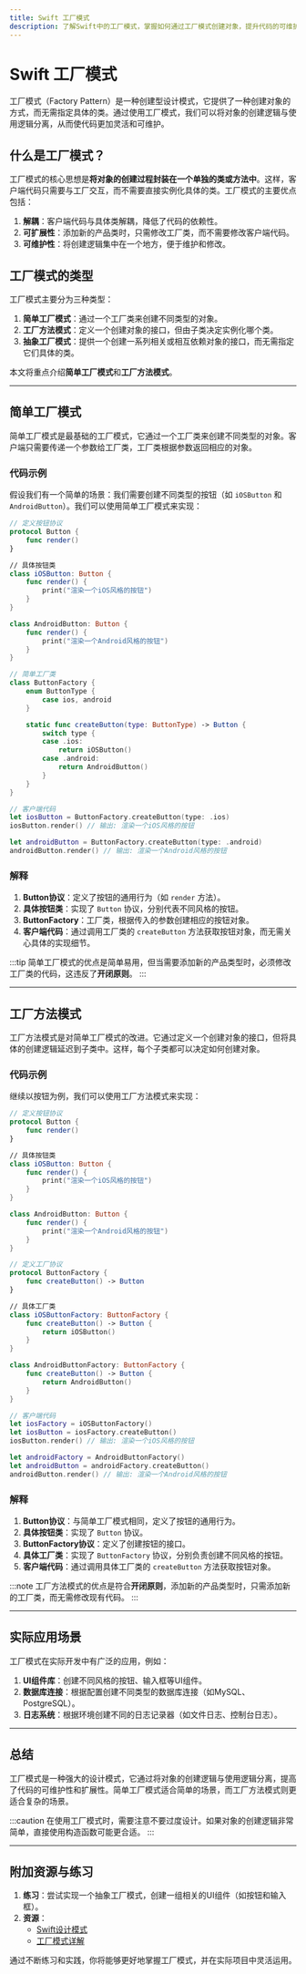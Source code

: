 ```yaml
---
title: Swift 工厂模式
description: 了解Swift中的工厂模式，掌握如何通过工厂模式创建对象，提升代码的可维护性和扩展性。
---
```


# Swift 工厂模式

工厂模式（Factory Pattern）是一种创建型设计模式，它提供了一种创建对象的方式，而无需指定具体的类。通过使用工厂模式，我们可以将对象的创建逻辑与使用逻辑分离，从而使代码更加灵活和可维护。

## 什么是工厂模式？

工厂模式的核心思想是**将对象的创建过程封装在一个单独的类或方法中**。这样，客户端代码只需要与工厂交互，而不需要直接实例化具体的类。工厂模式的主要优点包括：

1. **解耦**：客户端代码与具体类解耦，降低了代码的依赖性。
2. **可扩展性**：添加新的产品类时，只需修改工厂类，而不需要修改客户端代码。
3. **可维护性**：将创建逻辑集中在一个地方，便于维护和修改。

## 工厂模式的类型

工厂模式主要分为三种类型：

1. **简单工厂模式**：通过一个工厂类来创建不同类型的对象。
2. **工厂方法模式**：定义一个创建对象的接口，但由子类决定实例化哪个类。
3. **抽象工厂模式**：提供一个创建一系列相关或相互依赖对象的接口，而无需指定它们具体的类。

本文将重点介绍**简单工厂模式**和**工厂方法模式**。

---

## 简单工厂模式

简单工厂模式是最基础的工厂模式，它通过一个工厂类来创建不同类型的对象。客户端只需要传递一个参数给工厂类，工厂类根据参数返回相应的对象。

### 代码示例

假设我们有一个简单的场景：我们需要创建不同类型的按钮（如 `iOSButton` 和 `AndroidButton`）。我们可以使用简单工厂模式来实现：

```swift
// 定义按钮协议
protocol Button {
    func render()
}

// 具体按钮类
class iOSButton: Button {
    func render() {
        print("渲染一个iOS风格的按钮")
    }
}

class AndroidButton: Button {
    func render() {
        print("渲染一个Android风格的按钮")
    }
}

// 简单工厂类
class ButtonFactory {
    enum ButtonType {
        case ios, android
    }

    static func createButton(type: ButtonType) -> Button {
        switch type {
        case .ios:
            return iOSButton()
        case .android:
            return AndroidButton()
        }
    }
}

// 客户端代码
let iosButton = ButtonFactory.createButton(type: .ios)
iosButton.render() // 输出: 渲染一个iOS风格的按钮

let androidButton = ButtonFactory.createButton(type: .android)
androidButton.render() // 输出: 渲染一个Android风格的按钮
```

### 解释

1. **Button协议**：定义了按钮的通用行为（如 `render` 方法）。
2. **具体按钮类**：实现了 `Button` 协议，分别代表不同风格的按钮。
3. **ButtonFactory**：工厂类，根据传入的参数创建相应的按钮对象。
4. **客户端代码**：通过调用工厂类的 `createButton` 方法获取按钮对象，而无需关心具体的实现细节。

:::tip
简单工厂模式的优点是简单易用，但当需要添加新的产品类型时，必须修改工厂类的代码，这违反了**开闭原则**。
:::

---

## 工厂方法模式

工厂方法模式是对简单工厂模式的改进。它通过定义一个创建对象的接口，但将具体的创建逻辑延迟到子类中。这样，每个子类都可以决定如何创建对象。

### 代码示例

继续以按钮为例，我们可以使用工厂方法模式来实现：

```swift
// 定义按钮协议
protocol Button {
    func render()
}

// 具体按钮类
class iOSButton: Button {
    func render() {
        print("渲染一个iOS风格的按钮")
    }
}

class AndroidButton: Button {
    func render() {
        print("渲染一个Android风格的按钮")
    }
}

// 定义工厂协议
protocol ButtonFactory {
    func createButton() -> Button
}

// 具体工厂类
class iOSButtonFactory: ButtonFactory {
    func createButton() -> Button {
        return iOSButton()
    }
}

class AndroidButtonFactory: ButtonFactory {
    func createButton() -> Button {
        return AndroidButton()
    }
}

// 客户端代码
let iosFactory = iOSButtonFactory()
let iosButton = iosFactory.createButton()
iosButton.render() // 输出: 渲染一个iOS风格的按钮

let androidFactory = AndroidButtonFactory()
let androidButton = androidFactory.createButton()
androidButton.render() // 输出: 渲染一个Android风格的按钮
```

### 解释

1. **Button协议**：与简单工厂模式相同，定义了按钮的通用行为。
2. **具体按钮类**：实现了 `Button` 协议。
3. **ButtonFactory协议**：定义了创建按钮的接口。
4. **具体工厂类**：实现了 `ButtonFactory` 协议，分别负责创建不同风格的按钮。
5. **客户端代码**：通过调用具体工厂类的 `createButton` 方法获取按钮对象。

:::note
工厂方法模式的优点是符合**开闭原则**，添加新的产品类型时，只需添加新的工厂类，而无需修改现有代码。
:::

---

## 实际应用场景

工厂模式在实际开发中有广泛的应用，例如：

1. **UI组件库**：创建不同风格的按钮、输入框等UI组件。
2. **数据库连接**：根据配置创建不同类型的数据库连接（如MySQL、PostgreSQL）。
3. **日志系统**：根据环境创建不同的日志记录器（如文件日志、控制台日志）。

---

## 总结

工厂模式是一种强大的设计模式，它通过将对象的创建逻辑与使用逻辑分离，提高了代码的可维护性和扩展性。简单工厂模式适合简单的场景，而工厂方法模式则更适合复杂的场景。

:::caution
在使用工厂模式时，需要注意不要过度设计。如果对象的创建逻辑非常简单，直接使用构造函数可能更合适。
:::

---

## 附加资源与练习

1. **练习**：尝试实现一个抽象工厂模式，创建一组相关的UI组件（如按钮和输入框）。
2. **资源**：
   - [Swift设计模式](https://refactoring.guru/design-patterns/swift)
   - [工厂模式详解](https://en.wikipedia.org/wiki/Factory_method_pattern)

通过不断练习和实践，你将能够更好地掌握工厂模式，并在实际项目中灵活运用。